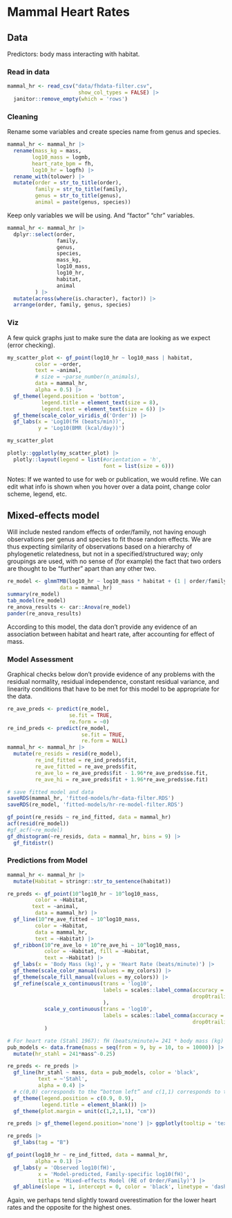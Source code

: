 # Mammal Heart Rates

## Data

Predictors: body mass interacting with habitat.


### Read in data 

```r
mammal_hr <- read_csv("data/fhdata-filter.csv",
                       show_col_types = FALSE) |>
  janitor::remove_empty(which = 'rows')
```

### Cleaning

Rename some variables and create species name from genus and species. 

```r
mammal_hr <- mammal_hr |>
  rename(mass_kg = mass,
        log10_mass = logmb,
        heart_rate_bpm = fh,
        log10_hr = logfh) |>
  rename_with(tolower) |>
  mutate(order = str_to_title(order),
         family = str_to_title(family),
         genus = str_to_title(genus),
         animal = paste(genus, species))
```

Keep only variables we will be using. And "factor" "chr" variables.

```r
mammal_hr <- mammal_hr |>
  dplyr::select(order,
                family,
                genus,
                species, 
                mass_kg,
                log10_mass,
                log10_hr,
                habitat,
                animal
         ) |>
  mutate(across(where(is.character), factor)) |>
  arrange(order, family, genus, species)
```

### Viz
A few quick graphs just to make sure the data are looking as we expect (error checking).


```r
my_scatter_plot <- gf_point(log10_hr ~ log10_mass | habitat,
         color = ~order,
         text = ~animal,
         # size = ~parse_number(n_animals),
         data = mammal_hr,
         alpha = 0.5) |>
  gf_theme(legend.position = 'bottom',
           legend.title = element_text(size = 8),
           legend.text = element_text(size = 6)) |>
  gf_theme(scale_color_viridis_d('Order')) |>
  gf_labs(x = 'Log10(fH (beats/min))',
          y = 'Log10(BMR (kcal/day))') 
```

```r
my_scatter_plot
```

```r
plotly::ggplotly(my_scatter_plot) |>
  plotly::layout(legend = list(#orientation = 'h',
                               font = list(size = 6)))
```

Notes: If we wanted to use for web or publication, we would refine. We can edit what info is shown when you hover over a data point, change color scheme, legend, etc.

## Mixed-effects model 

Will include nested random effects of order/family, not having enough observations per genus and species to fit those random effects. We are thus expecting similarity of observations based on a hierarchy of phylogenetic relatedness, but not in a specified/structured way; only groupings are used, with no sense of (for example) the fact that two orders are thought to be "further" apart than any other two.

```r
re_model <- glmmTMB(log10_hr ~ log10_mass * habitat + (1 | order/family),
                 data = mammal_hr)
summary(re_model)
tab_model(re_model) 
re_anova_results <- car::Anova(re_model)
pander(re_anova_results)
```

According to this model, the data don't provide any evidence of an association between habitat and heart rate, after accounting for effect of mass.

### Model Assessment

Graphical checks below don't provide evidence of any problems with the residual normality, residual independence, constant residual variance, and linearity conditions that have to be met for this model to be appropriate for the data.

```r
re_ave_preds <- predict(re_model, 
                    se.fit = TRUE,
                    re.form = ~0)
re_ind_preds <- predict(re_model,
                        se.fit = TRUE,
                        re.form = NULL)
mammal_hr <- mammal_hr |>
  mutate(re_resids = resid(re_model),
         re_ind_fitted = re_ind_preds$fit,
         re_ave_fitted = re_ave_preds$fit,
         re_ave_lo = re_ave_preds$fit - 1.96*re_ave_preds$se.fit,
         re_ave_hi = re_ave_preds$fit + 1.96*re_ave_preds$se.fit)

# save fitted model and data
saveRDS(mammal_hr, 'fitted-models/hr-data-filter.RDS')
saveRDS(re_model, 'fitted-models/hr-re-model-filter.RDS')

gf_point(re_resids ~ re_ind_fitted, data = mammal_hr)
acf(resid(re_model))
#gf_acf(~re_model)
gf_dhistogram(~re_resids, data = mammal_hr, bins = 9) |>
  gf_fitdistr()
```

### Predictions from Model


```r
mammal_hr <- mammal_hr |>
  mutate(Habitat = stringr::str_to_sentence(habitat))

re_preds <- gf_point(10^log10_hr ~ 10^log10_mass,
         color = ~Habitat,
        text = ~animal,
         data = mammal_hr) |> 
  gf_line(10^re_ave_fitted ~ 10^log10_mass,
         color = ~Habitat,
         data = mammal_hr,
         text = ~Habitat) |>
  gf_ribbon(10^re_ave_lo + 10^re_ave_hi ~ 10^log10_mass,
            color = ~Habitat, fill = ~Habitat, 
            text = ~Habitat) |> 
  gf_labs(x = 'Body Mass (kg)', y = 'Heart Rate (beats/minute)') |> 
  gf_theme(scale_color_manual(values = my_colors)) |>
  gf_theme(scale_fill_manual(values = my_colors)) |>
  gf_refine(scale_x_continuous(trans = 'log10',
                               labels = scales::label_comma(accuracy = 0.001,
                                                            drop0trailing = TRUE)
                               ),
            scale_y_continuous(trans = 'log10',
                               labels = scales::label_comma(accuracy = 0.001,
                                                            drop0trailing = TRUE))
            )

# For heart rate (Stahl 1967): fH (beats/minute)= 241 * body mass (kg) ^-0.25
pub_models <- data.frame(mass = seq(from = 9, by = 10, to = 10000)) |> # data.frame(mass = seq(from = 0.009, by = 0.1, to = 70000)) |>
  mutate(hr_stahl = 241*mass^-0.25)

re_preds <- re_preds |>
  gf_line(hr_stahl ~ mass, data = pub_models, color = 'black',
          text = ~'Stahl',
          alpha = 0.4) |>
  # c(0,0) corresponds to the “bottom left” and c(1,1) corresponds to the “top right” position
  gf_theme(legend.position = c(0.9, 0.9),
           legend.title = element_blank()) |>
  gf_theme(plot.margin = unit(c(1,2,1,1), "cm"))
```

```r
re_preds |> gf_theme(legend.position='none') |> ggplotly(tooltip = 'text')
```

```r
re_preds |>
  gf_labs(tag = "B")
```

```r
gf_point(log10_hr ~ re_ind_fitted, data = mammal_hr,
         alpha = 0.1) |>
  gf_labs(y = 'Observed log10(fH)',
          x = 'Model-predicted, Family-specific log10(fH)',
          title = 'Mixed-effects Model (RE of Order/Family)') |>
  gf_abline(slope = 1, intercept = 0, color = 'black', linetype = 'dashed')
```

Again, we perhaps tend slightly toward overestimation for the lower heart rates and the opposite for the highest ones.
